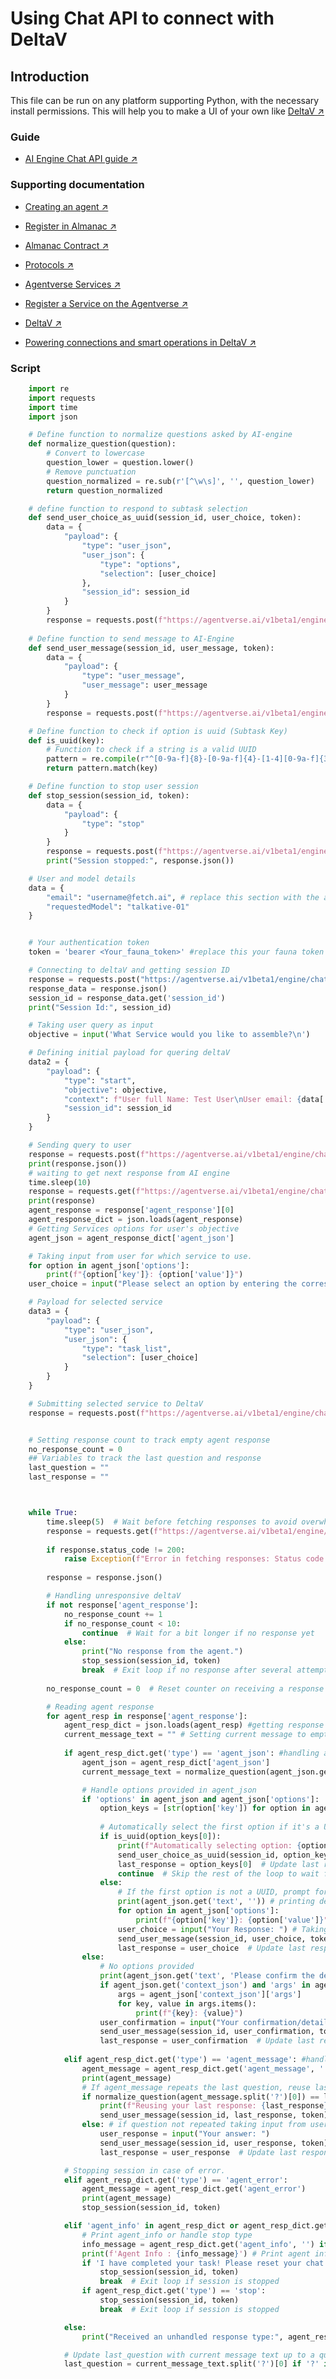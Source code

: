 # Using Chat API to connect with DeltaV

## Introduction

This file can be run on any platform supporting Python, with the necessary install permissions.
This will help you to make a UI of your own like [DeltaV ↗️](https://deltav.agentverse.ai/home)

### Guide

- [AI Engine Chat API guide ↗️](/guides/apis/chat_api_guide)
 
### Supporting documentation

- [Creating an agent ↗️](/guides/agents/create-a-uagent)

- [Register in Almanac ↗️](/guides/agents/register-in-almanac)

- [Almanac Contract ↗️](/references/contracts/uagents-almanac/almanac-overview)

- [Protocols ↗️](/references/uagents/uagents-protocols/agent-protocols)

- [Agentverse Services ↗️](/concepts/agent-services/services)

- [Register a Service on the Agentverse ↗️](/guides/agentverse/registering-agent-services)

- [DeltaV ↗️](/concepts/ai-engine/deltav)

- [Powering connections and smart operations in DeltaV ↗️](https://fetch.ai/docs/concepts/ai-engine/powering-connections-and-smart-operations-in-deltav)

### Script

```py copy filename="chatAPI.py"
    import re
    import requests
    import time
    import json

    # Define function to normalize questions asked by AI-engine
    def normalize_question(question):
        # Convert to lowercase
        question_lower = question.lower()
        # Remove punctuation
        question_normalized = re.sub(r'[^\w\s]', '', question_lower)
        return question_normalized

    # define function to respond to subtask selection
    def send_user_choice_as_uuid(session_id, user_choice, token):
        data = {
            "payload": {
                "type": "user_json",
                "user_json": {
                    "type": "options",
                    "selection": [user_choice]
                },
                "session_id": session_id
            }
        }
        response = requests.post(f"https://agentverse.ai/v1beta1/engine/chat/sessions/{session_id}/submit", json=data, headers={"Authorization": token})
        
    # Define function to send message to AI-Engine
    def send_user_message(session_id, user_message, token):
        data = {
            "payload": {
                "type": "user_message",
                "user_message": user_message
            }
        }
        response = requests.post(f"https://agentverse.ai/v1beta1/engine/chat/sessions/{session_id}/submit", json=data, headers={"Authorization": token})

    # Define function to check if option is uuid (Subtask Key)
    def is_uuid(key):
        # Function to check if a string is a valid UUID
        pattern = re.compile(r"^[0-9a-f]{8}-[0-9a-f]{4}-[1-4][0-9a-f]{3}-[89ab][0-9a-f]{3}-[0-9a-f]{12}$", re.IGNORECASE)
        return pattern.match(key)

    # Define function to stop user session
    def stop_session(session_id, token):
        data = {
            "payload": {
                "type": "stop"
            }
        }
        response = requests.post(f"https://agentverse.ai/v1beta1/engine/chat/sessions/{session_id}/submit", json=data, headers={"Authorization": token})
        print("Session stopped:", response.json())

    # User and model details
    data = {
        "email": "username@fetch.ai", # replace this section with the agentverse username
        "requestedModel": "talkative-01"
    }


    # Your authentication token
    token = 'bearer <Your_fauna_token>' #replace this your fauna token from agentverse

    # Connecting to deltaV and getting session ID
    response = requests.post("https://agentverse.ai/v1beta1/engine/chat/sessions", json=data, headers={"Authorization": token})
    response_data = response.json()
    session_id = response_data.get('session_id')
    print("Session Id:", session_id)

    # Taking user query as input
    objective = input('What Service would you like to assemble?\n')

    # Defining initial payload for quering deltaV
    data2 = {
        "payload": {
            "type": "start",
            "objective": objective,
            "context": f"User full Name: Test User\nUser email: {data['email']}\nUser location: latitude=51.5072, longitude=0.1276\n",
            "session_id": session_id
        }
    }

    # Sending query to user
    response = requests.post(f"https://agentverse.ai/v1beta1/engine/chat/sessions/{session_id}/submit", json=data2, headers={"Authorization": token})
    print(response.json())
    # waiting to get next response from AI engine
    time.sleep(10)
    response = requests.get(f"https://agentverse.ai/v1beta1/engine/chat/sessions/{session_id}/responses", headers={"Authorization": token}).json()
    print(response)
    agent_response = response['agent_response'][0]
    agent_response_dict = json.loads(agent_response)
    # Getting Services options for user's objective
    agent_json = agent_response_dict['agent_json']

    # Taking input from user for which service to use.
    for option in agent_json['options']:
        print(f"{option['key']}: {option['value']}")
    user_choice = input("Please select an option by entering the corresponding key: \n")

    # Payload for selected service
    data3 = {
        "payload": {
            "type": "user_json",
            "user_json": {
                "type": "task_list",
                "selection": [user_choice]
            }
        }
    }

    # Submitting selected service to DeltaV
    response = requests.post(f"https://agentverse.ai/v1beta1/engine/chat/sessions/{session_id}/submit", json=data3, headers={"Authorization": token})


    # Setting response count to track empty agent response
    no_response_count = 0
    ## Variables to track the last question and response
    last_question = ""
    last_response = ""



    while True:
        time.sleep(5)  # Wait before fetching responses to avoid overwhelming the server
        response = requests.get(f"https://agentverse.ai/v1beta1/engine/chat/sessions/{session_id}/responses", headers={"Authorization": token}) # Getting response from deltaV
        
        if response.status_code != 200:
            raise Exception(f"Error in fetching responses: Status code {response.status_code}")
        
        response = response.json()

        # Handling unresponsive deltaV
        if not response['agent_response']:
            no_response_count += 1
            if no_response_count < 10:
                continue  # Wait for a bit longer if no response yet
            else:
                print("No response from the agent.")
                stop_session(session_id, token)
                break  # Exit loop if no response after several attempts
        
        no_response_count = 0  # Reset counter on receiving a response

        # Reading agent response
        for agent_resp in response['agent_response']:
            agent_resp_dict = json.loads(agent_resp) #getting response dictionary from deltaV
            current_message_text = "" # Setting current message to empty string
            
            if agent_resp_dict.get('type') == 'agent_json': #handling agent_json type response
                agent_json = agent_resp_dict['agent_json']
                current_message_text = normalize_question(agent_json.get('text', '')) # Setting current message from deltaV

                # Handle options provided in agent_json
                if 'options' in agent_json and agent_json['options']:
                    option_keys = [str(option['key']) for option in agent_json['options']] # setting options keys in list to check if its UUID
                    
                    # Automatically select the first option if it's a UUID
                    if is_uuid(option_keys[0]):
                        print(f"Automatically selecting option: {option_keys[0]}")
                        send_user_choice_as_uuid(session_id, option_keys[0], token)
                        last_response = option_keys[0]  # Update last response
                        continue  # Skip the rest of the loop to wait for the next agent response
                    else:
                        # If the first option is not a UUID, prompt for user input
                        print(agent_json.get('text', '')) # printing deltaV message on terminal
                        for option in agent_json['options']:
                            print(f"{option['key']}: {option['value']}") # Printing options on terminal
                        user_choice = input("Your Response: ") # Taking user selection from options
                        send_user_message(session_id, user_choice, token) # Sending response to deltaV
                        last_response = user_choice  # Update last response
                else:
                    # No options provided
                    print(agent_json.get('text', 'Please confirm the details or provide the requested information:')) # Printing user message
                    if agent_json.get('context_json') and 'args' in agent_json['context_json']: #Printing arguments to confirm if present
                        args = agent_json['context_json']['args']
                        for key, value in args.items():
                            print(f"{key}: {value}")
                    user_confirmation = input("Your confirmation/details: ") # Confirming arguements by user
                    send_user_message(session_id, user_confirmation, token)
                    last_response = user_confirmation  # Update last response
            
            elif agent_resp_dict.get('type') == 'agent_message': #handling agent_message type response
                agent_message = agent_resp_dict.get('agent_message', '')
                print(agent_message)
                # If agent_message repeats the last question, reuse last response
                if normalize_question(agent_message.split('?')[0]) == last_question:
                    print(f"Reusing your last response: {last_response}")
                    send_user_message(session_id, last_response, token)
                else: # if question not repeated taking input from user
                    user_response = input("Your answer: ")
                    send_user_message(session_id, user_response, token)
                    last_response = user_response  # Update last response

            # Stopping session in case of error.
            elif agent_resp_dict.get('type') == 'agent_error':
                agent_message = agent_resp_dict.get('agent_error')
                print(agent_message)
                stop_session(session_id, token)

            elif 'agent_info' in agent_resp_dict or agent_resp_dict.get('type') == 'stop': #handling agent_info and stop messages
                # Print agent_info or handle stop type
                info_message = agent_resp_dict.get('agent_info', '') if agent_resp_dict.get('type') == 'agent_info' else "Session stopping." 
                print(f'Agent Info : {info_message}') # Print agent info
                if 'I have completed your task! Please reset your chat session before submitting your new request.' in info_message:
                    stop_session(session_id, token)
                    break  # Exit loop if session is stopped
                if agent_resp_dict.get('type') == 'stop':
                    stop_session(session_id, token)
                    break  # Exit loop if session is stopped

            else:
                print("Received an unhandled response type:", agent_resp_dict.get('type')) # Handling any other message type

            # Update last_question with current message text up to a question mark
            last_question = current_message_text.split('?')[0] if '?' in current_message_text else current_message_text
```
